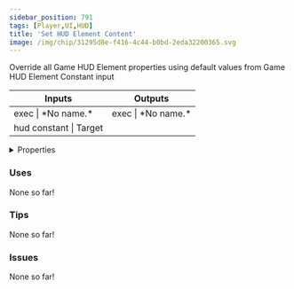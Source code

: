 ```yaml
---
sidebar_position: 791
tags: [Player,UI,HUD]
title: 'Set HUD Element Content'
image: /img/chip/31295d8e-f416-4c44-b0bd-2eda32200365.svg
---
```


Override all Game HUD Element properties using default values from Game HUD Element Constant input



<IChip uuid="31295d8e-f416-4c44-b0bd-2eda32200365"/>

<table><thead><tr><th>Inputs</th><th>Outputs</th></tr></thead><tbody><tr><td>exec | *No name.*</td><td>exec | *No name.*</td></tr><tr><td>hud constant | Target</td><td /></tr></tbody></table>

<details>
  <summary>Properties</summary>
  <div>
    <div>
    <table>
      <tbody>
        <tr>
          <td>Is beta required?</td>
          <td>No</td>
        </tr>
        <tr>
          <td>Is chip a trolling risk?</td>
          <td>No</td>
        </tr>
        <tr>
          <td>Is chip a role assignment risk?</td>
          <td>No</td>
        </tr>
        <tr>
          <td>Chip UUID</td>
          <td>31295d8e-f416-4c44-b0bd-2eda32200365</td>
        </tr>
        <tr>
          <td>Room availability</td>
          <td>Available everywhere</td>
        </tr>
      </tbody>
    </table>
    </div>
  </div>
</details>

### Uses

None so far!

### Tips

None so far!

### Issues

None so far!